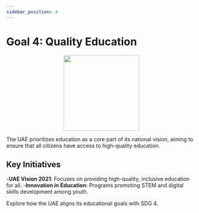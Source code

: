 ```yaml
---
sidebar_position: 4
---
```


# Goal 4: Quality Education

<p align="center"><img src="https://www.un.org/sustainabledevelopment/wp-content/uploads/2019/08/E-Goal-04-1024x1024.png" width="200" height="200"/></p>

The UAE prioritizes education as a core part of its national vision, aiming to ensure that all citizens have access to high-quality education.

## Key Initiatives

-**UAE Vision 2021**: Focuses on providing high-quality, inclusive education for all.
-**Innovation in Education**: Programs promoting STEM and digital skills development among youth.

Explore how the UAE aligns its educational goals with SDG 4.

